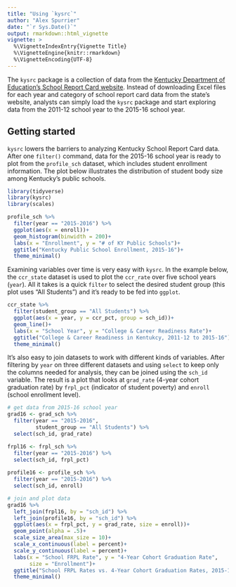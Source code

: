 ```yaml
---
title: "Using `kysrc`"
author: "Alex Spurrier"
date: "`r Sys.Date()`"
output: rmarkdown::html_vignette
vignette: >
  %\VignetteIndexEntry{Vignette Title}
  %\VignetteEngine{knitr::rmarkdown}
  %\VignetteEncoding{UTF-8}
---
```


The `kysrc` package is a collection of data from the [Kentucky Department of Education's School Report Card website](https://applications.education.ky.gov/src/). Instead of downloading Excel files for each year and category of school report card data from the state's website, analysts can simply load the `kysrc` package and start exploring data from the 2011-12 school year to the 2015-16 school year. 

## Getting started

`kysrc` lowers the barriers to analyzing Kentucky School Report Card data. After one `filter()` command, data for the 2015-16 school year is ready to plot from the `profile_sch` dataset, which includes student enrollment information. The plot below illustrates the distribution of student body size among Kentucky's public schools.

```r
library(tidyverse)
library(kysrc)
library(scales)

profile_sch %>%
  filter(year == "2015-2016") %>%
  ggplot(aes(x = enroll))+
  geom_histogram(binwidth = 200)+
  labs(x = "Enrollment", y = "# of KY Public Schools")+
  ggtitle("Kentucky Public School Enrollment, 2015-16")+
  theme_minimal()

```

Examining variables over time is very easy with `kysrc`. In the example below, the `ccr_state` dataset is used to plot the `ccr_rate` over five school years (`year`). All it takes is a quick `filter` to select the desired student group (this plot uses "All Students") and it's ready to be fed into `ggplot`.


```r

ccr_state %>%
  filter(student_group == "All Students") %>%
  ggplot(aes(x = year, y = ccr_pct, group = sch_id))+
  geom_line()+
  labs(x = "School Year", y = "College & Career Readiness Rate")+
  ggtitle("College & Career Readiness in Kentukcy, 2011-12 to 2015-16")+
  theme_minimal()

```


It's also easy to join datasets to work with different kinds of variables. After filtering by `year` on three different datasets and using `select` to keep only the columns needed for analysis, they can be joined using the `sch_id` variable. The result is a plot that looks at `grad_rate` (4-year cohort graduation rate) by `frpl_pct` (indicator of student poverty) and `enroll` (school enrollment level).

```r

# get data from 2015-16 school year
grad16 <- grad_sch %>% 
  filter(year == "2015-2016",
         student_group == "All Students") %>%
  select(sch_id, grad_rate)

frpl16 <- frpl_sch %>% 
  filter(year == "2015-2016") %>%
  select(sch_id, frpl_pct)
  
profile16 <- profile_sch %>% 
  filter(year == "2015-2016") %>% 
  select(sch_id, enroll)

# join and plot data
grad16 %>%
  left_join(frpl16, by = "sch_id") %>%
  left_join(profile16, by = "sch_id") %>%
  ggplot(aes(x = frpl_pct, y = grad_rate, size = enroll))+
  geom_point(alpha = .5)+
  scale_size_area(max_size = 10)+
  scale_x_continuous(label = percent)+
  scale_y_continuous(label = percent)+
  labs(x = "School FRPL Rate", y = "4-Year Cohort Graduation Rate",
       size = "Enrollment")+
  ggtitle("School FRPL Rates vs. 4-Year Cohort Graduation Rates, 2015-16")+
  theme_minimal()

```
